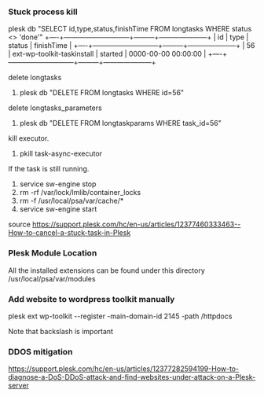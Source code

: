 === Stuck process kill ===
plesk db "SELECT id,type,status,finishTime FROM longtasks WHERE status <> 'done'"
+—-+—————————–+———+———————+
| id | type                    	| status  | finishTime      	|
+—-+—————————–+———+———————+
| 56 | ext-wp-toolkit-taskinstall | started | 0000-00-00 00:00:00 |
+—-+—————————–+———+———————+

delete longtasks
# plesk db "DELETE FROM longtasks WHERE id=56"

delete longtasks_parameters
# plesk db "DELETE FROM longtaskparams WHERE task_id=56"

kill executor.
# pkill task-async-executor

If the task is still running.
# service sw-engine stop
# rm -rf /var/lock/lmlib/container_locks
# rm -f /usr/local/psa/var/cache/*
# service sw-engine start

source
https://support.plesk.com/hc/en-us/articles/12377460333463--How-to-cancel-a-stuck-task-in-Plesk

=== Plesk Module Location ===

All the installed extensions can be found under this directory
/usr/local/psa/var/modules

=== Add website to wordpress toolkit manually ===
plesk ext wp-toolkit --register -main-domain-id 2145 -path /httpdocs

Note that backslash is important

=== DDOS mitigation ===
https://support.plesk.com/hc/en-us/articles/12377282594199-How-to-diagnose-a-DoS-DDoS-attack-and-find-websites-under-attack-on-a-Plesk-server

